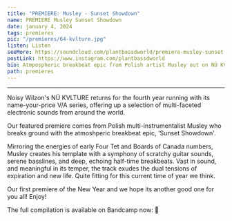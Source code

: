 ---
title: "PREMIERE: Musley - Sunset Showdown"
name: PREMIERE Musley Sunset Showdown
date: january 4, 2024
tags: premieres
pic: "/premieres/64-kvlture.jpg"
listen: Listen
seeMore: https://soundcloud.com/plantbassdworld/premiere-musley-sunset-showdown
postLink: https://www.instagram.com/plantbassdworld
bio: Atmpospheric breakbeat epic from Polish artist Musley out on NÜ KVLTURE
path: premieres
---

<SoundCloud
  url="https://soundcloud.com/plantbassdworld/premiere-musley-sunset-showdown"
  name="Sunset Showdown"
/>

<hr />

Noisy Wilzon's NÜ KVLTURE returns for the fourth year running with its name-your-price V/A series, offering up a selection of multi-faceted electronic sounds from around the world.

Our featured premiere comes from Polish multi-instrumentalist Musley who breaks ground with the atmoshperic breakbeat epic, 'Sunset Showdown'.

Mirroring the energies of early Four Tet and Boards of Canada numbers, Musley creates his template with a symphony of scratchy guitar sounds, serene basslines, and deep, echoing half-time breakbeats. Vast in sound, and meaningful in its temper, the track exudes the dual tensions of expiration and new life. Quite fitting for this current time of year we think.

Our first premiere of the New Year and we hope its another good one for you all! Enjoy!

The full compilation is available on Bandcamp now: <HoverLink url="nukvlture.bandcamp.com/album/iv" external /> 🌱
